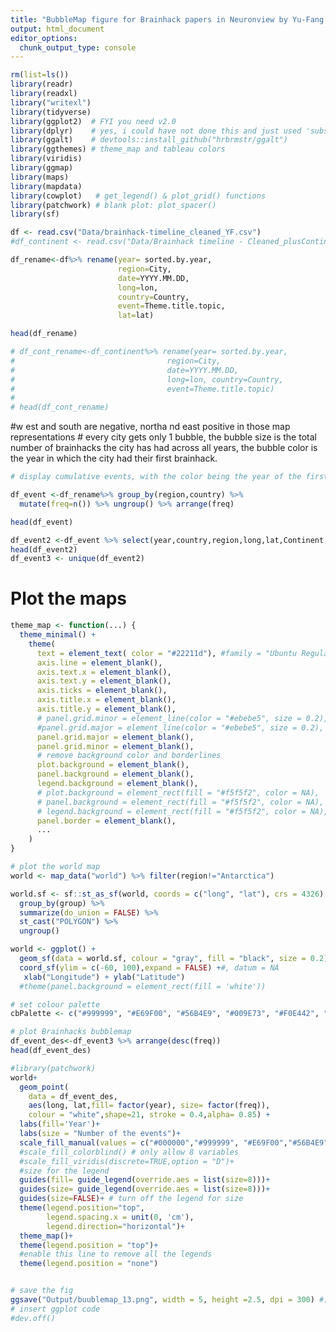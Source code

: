 ```yaml
---
title: "BubbleMap figure for Brainhack papers in Neuronview by Yu-Fang Yang"
output: html_document
editor_options: 
  chunk_output_type: console
---
```


```r
rm(list=ls())
library(readr)
library(readxl)
library("writexl")
library(tidyverse)
library(ggplot2)  # FYI you need v2.0
library(dplyr)    # yes, i could have not done this and just used 'subset' instead of 'filter'
library(ggalt)    # devtools::install_github("hrbrmstr/ggalt")
library(ggthemes) # theme_map and tableau colors
library(viridis)
library(ggmap)
library(maps)
library(mapdata)
library(cowplot)   # get_legend() & plot_grid() functions
library(patchwork) # blank plot: plot_spacer()
library(sf)
```

```r
df <- read.csv("Data/brainhack-timeline_cleaned_YF.csv")
#df_continent <- read.csv("Data/Brainhack timeline - Cleaned_plusContinent.csv")
```


```r
df_rename<-df%>% rename(year= sorted.by.year,
                        region=City,
                        date=YYYY.MM.DD,
                        long=lon, 
                        country=Country,
                        event=Theme.title.topic,
                        lat=lat)

head(df_rename)

# df_cont_rename<-df_continent%>% rename(year= sorted.by.year,
#                                  region=City,
#                                  date=YYYY.MM.DD,
#                                  long=lon, country=Country,
#                                  event=Theme.title.topic)
# 
# head(df_cont_rename)

```

#w est and south are negative, northa nd east positive in those map representations 
# every city gets only 1 bubble, the bubble size is the total number of brainhacks the city has had across all years, the bubble color is the year in which the city had their first brainhack. 


```r
# display cumulative events, with the color being the year of the first event.

df_event <-df_rename%>% group_by(region,country) %>% 
  mutate(freq=n()) %>% ungroup() %>% arrange(freq)

head(df_event)

df_event2 <-df_event %>% select(year,country,region,long,lat,Continent,freq)
head(df_event2)
df_event3 <- unique(df_event2)

```


# Plot the maps

```r
theme_map <- function(...) {
  theme_minimal() +
    theme(
      text = element_text( color = "#22211d"), #family = "Ubuntu Regular",
      axis.line = element_blank(),
      axis.text.x = element_blank(),
      axis.text.y = element_blank(),
      axis.ticks = element_blank(),
      axis.title.x = element_blank(),
      axis.title.y = element_blank(),
      # panel.grid.minor = element_line(color = "#ebebe5", size = 0.2),
      #panel.grid.major = element_line(color = "#ebebe5", size = 0.2),
      panel.grid.major = element_blank(),
      panel.grid.minor = element_blank(),
      # remove background color and borderlines
      plot.background = element_blank(), 
      panel.background = element_blank(), 
      legend.background = element_blank(),
      # plot.background = element_rect(fill = "#f5f5f2", color = NA), 
      # panel.background = element_rect(fill = "#f5f5f2", color = NA), 
      # legend.background = element_rect(fill = "#f5f5f2", color = NA),
      panel.border = element_blank(),
      ...
    )
}
```

```r
# plot the world map 
world <- map_data("world") %>% filter(region!="Antarctica")

world.sf <- sf::st_as_sf(world, coords = c("long", "lat"), crs = 4326) %>% 
  group_by(group) %>% 
  summarize(do_union = FALSE) %>%
  st_cast("POLYGON") %>% 
  ungroup()

world <- ggplot() +
  geom_sf(data = world.sf, colour = "gray", fill = "black", size = 0.2) + 
  coord_sf(ylim = c(-60, 100),expand = FALSE) +#, datum = NA
   xlab("Longitude") + ylab("Latitude")
  #theme(panel.background = element_rect(fill = 'white'))

# set colour palette
cbPalette <- c("#999999", "#E69F00", "#56B4E9", "#009E73", "#F0E442", "#0072B2", "#D55E00", "#CC79A7")

# plot Brainhacks bubblemap
df_event_des<-df_event3 %>% arrange(desc(freq))
head(df_event_des)

#library(patchwork)
world+
  geom_point(
    data = df_event_des,
    aes(long, lat,fill= factor(year), size= factor(freq)),
    colour = "white",shape=21, stroke = 0.4,alpha= 0.85) + 
  labs(fill='Year')+
  labs(size = "Number of the events")+
  scale_fill_manual(values = c("#000000","#999999", "#E69F00","#56B4E9","#009E73","#F0E442", "#0072B2", "#D55E00", "#CC79A7"))+
  #scale_fill_colorblind() # only allow 8 variables
  #scale_fill_viridis(discrete=TRUE,option = "D")+
  #size for the legend
  guides(fill= guide_legend(override.aes = list(size=8)))+
  guides(size= guide_legend(override.aes = list(size=8)))+
  guides(size=FALSE)+ # turn off the legend for size 
  theme(legend.position="top",
        legend.spacing.x = unit(0, 'cm'),
        legend.direction="horizontal")+
  theme_map()+
  theme(legend.position = "top")+
  #enable this line to remove all the legends
  theme(legend.position = "none")


# save the fig
ggsave("Output/buublemap_13.png", width = 5, height =2.5, dpi = 300) #)
# insert ggplot code
#dev.off()


```

